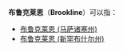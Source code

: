 {{disambig|Cat=五字地名消歧义}}
'''布鲁克莱恩'''（'''Brookline'''）可以指：
*[[布鲁克莱恩_(马萨诸塞州)|布鲁克莱恩 (马萨诸塞州)]]
*[[布鲁克莱恩_(新罕布什尔州)|布鲁克莱恩 (新罕布什尔州)]]